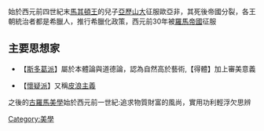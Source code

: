 
{{Unreferenced |time=2008-05-25T08:40:31+00:00 }}
始於西元前四世紀末[[馬其頓王|馬其頓王]]的兒子[[亞歷山大|亞歷山大]]征服歐亞非，其死後帝國分裂，各王朝統治者都是希臘人，推行希臘化政策，西元前30年被[[羅馬帝國|羅馬帝國]]征服

== 主要思想家 ==
*【[[斯多葛派|斯多葛派]]】屬於本體論與道德論，認為自然高於藝術,【得體】加上審美意義 

*【[[懷疑派|懷疑派]]】又稱[[皮浪主義|皮浪主義]] 

之後的[[古羅馬美學|古羅馬美學]]始於西元前一世紀:追求物質財富的風尚，實用功利輕浮欠思辨 

[[Category:美學|Category:美學]]
